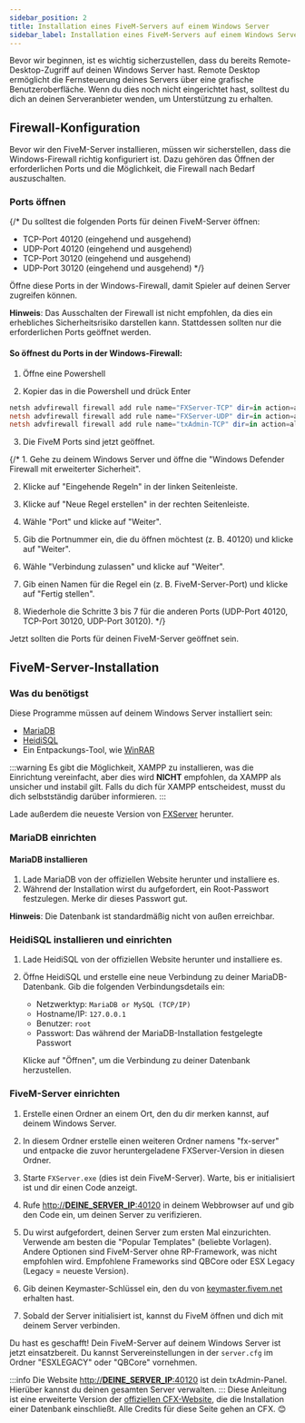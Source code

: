 ```yaml
---
sidebar_position: 2
title: Installation eines FiveM-Servers auf einem Windows Server
sidebar_label: Installation eines FiveM-Servers auf einem Windows Server
---
```


Bevor wir beginnen, ist es wichtig sicherzustellen, dass du bereits Remote-Desktop-Zugriff auf deinen Windows Server hast. Remote Desktop ermöglicht die Fernsteuerung deines Servers über eine grafische Benutzeroberfläche. Wenn du dies noch nicht eingerichtet hast, solltest du dich an deinen Serveranbieter wenden, um Unterstützung zu erhalten.

## Firewall-Konfiguration

Bevor wir den FiveM-Server installieren, müssen wir sicherstellen, dass die Windows-Firewall richtig konfiguriert ist. Dazu gehören das Öffnen der erforderlichen Ports und die Möglichkeit, die Firewall nach Bedarf auszuschalten.

### Ports öffnen

{/* Du solltest die folgenden Ports für deinen FiveM-Server öffnen:

- TCP-Port 40120 (eingehend und ausgehend)
- UDP-Port 40120 (eingehend und ausgehend)
- TCP-Port 30120 (eingehend und ausgehend)
- UDP-Port 30120 (eingehend und ausgehend) */}

Öffne diese Ports in der Windows-Firewall, damit Spieler auf deinen Server zugreifen können.

**Hinweis**: Das Ausschalten der Firewall ist nicht empfohlen, da dies ein erhebliches Sicherheitsrisiko darstellen kann. Stattdessen sollten nur die erforderlichen Ports geöffnet werden.

#### So öffnest du Ports in der Windows-Firewall:


1. Öffne eine Powershell

2. Kopier das in die Powershell und drück Enter

```powershell
netsh advfirewall firewall add rule name="FXServer-TCP" dir=in action=allow protocol=TCP localport=30120
netsh advfirewall firewall add rule name="FXServer-UDP" dir=in action=allow protocol=UDP localport=30120
netsh advfirewall firewall add rule name="txAdmin-TCP" dir=in action=allow protocol=TCP localport=40120
```

3. Die FiveM Ports sind jetzt geöffnet.

{/* 1. Gehe zu deinem Windows Server und öffne die "Windows Defender Firewall mit erweiterter Sicherheit".

2. Klicke auf "Eingehende Regeln" in der linken Seitenleiste.

3. Klicke auf "Neue Regel erstellen" in der rechten Seitenleiste.

4. Wähle "Port" und klicke auf "Weiter".

5. Gib die Portnummer ein, die du öffnen möchtest (z. B. 40120) und klicke auf "Weiter".

6. Wähle "Verbindung zulassen" und klicke auf "Weiter".

7. Gib einen Namen für die Regel ein (z. B. FiveM-Server-Port) und klicke auf "Fertig stellen".

8. Wiederhole die Schritte 3 bis 7 für die anderen Ports (UDP-Port 40120, TCP-Port 30120, UDP-Port 30120). */}

Jetzt sollten die Ports für deinen FiveM-Server geöffnet sein.

## FiveM-Server-Installation

### Was du benötigst

Diese Programme müssen auf deinem Windows Server installiert sein:

- [MariaDB](https://mariadb.com/downloads/community/)
- [HeidiSQL](https://www.heidisql.com/)
- Ein Entpackungs-Tool, wie [WinRAR](http://winrar.de)

:::warning 
Es gibt die Möglichkeit, XAMPP zu installieren, was die Einrichtung vereinfacht, aber dies wird **NICHT** empfohlen, da XAMPP als unsicher und instabil gilt. Falls du dich für XAMPP entscheidest, musst du dich selbstständig darüber informieren.
:::

Lade außerdem die neueste Version von [FXServer](https://runtime.fivem.net/artifacts/fivem/build_server_windows/master/) herunter.

### MariaDB einrichten

#### MariaDB installieren

1. Lade MariaDB von der offiziellen Website herunter und installiere es.
2. Während der Installation wirst du aufgefordert, ein Root-Passwort festzulegen. Merke dir dieses Passwort gut.

**Hinweis**: Die Datenbank ist standardmäßig nicht von außen erreichbar.

### HeidiSQL installieren und einrichten

1. Lade HeidiSQL von der offiziellen Website herunter und installiere es.
2. Öffne HeidiSQL und erstelle eine neue Verbindung zu deiner MariaDB-Datenbank. Gib die folgenden Verbindungsdetails ein:
   - Netzwerktyp: `MariaDB or MySQL (TCP/IP)`
   - Hostname/IP: `127.0.0.1`
   - Benutzer: `root`
   - Passwort: Das während der MariaDB-Installation festgelegte Passwort

   Klicke auf "Öffnen", um die Verbindung zu deiner Datenbank herzustellen.

### FiveM-Server einrichten

1. Erstelle einen Ordner an einem Ort, den du dir merken kannst, auf deinem Windows Server.

2. In diesem Ordner erstelle einen weiteren Ordner namens "fx-server" und entpacke die zuvor heruntergeladene FXServer-Version in diesen Ordner.

3. Starte `FXServer.exe` (dies ist dein FiveM-Server). Warte, bis er initialisiert ist und dir einen Code anzeigt.

4. Rufe [http://**DEINE_SERVER_IP**:40120](http://**DEINE_SERVER_IP**:40120) in deinem Webbrowser auf und gib den Code ein, um deinen Server zu verifizieren.

5. Du wirst aufgefordert, deinen Server zum ersten Mal einzurichten. Verwende am besten die "Popular Templates" (beliebte Vorlagen). Andere Optionen sind FiveM-Server ohne RP-Framework, was nicht empfohlen wird. Empfohlene Frameworks sind QBCore oder ESX Legacy (Legacy = neueste Version).

6. Gib deinen Keymaster-Schlüssel ein, den du von [keymaster.fivem.net](https://keymaster.fivem.net) erhalten hast.

7. Sobald der Server initialisiert ist, kannst du FiveM öffnen und dich mit deinem Server verbinden.

Du hast es geschafft! Dein FiveM-Server auf deinem Windows Server ist jetzt einsatzbereit. Du kannst Servereinstellungen in der `server.cfg` im Ordner "ESXLEGACY" oder "QBCore" vornehmen.

:::info 
Die Website [http://**DEINE_SERVER_IP**:40120](http://**DEINE_SERVER_IP**:40120) ist dein txAdmin-Panel. Hierüber kannst du deinen gesamten Server verwalten.
:::
Diese Anleitung ist eine erweiterte Version der [offiziellen CFX-Website](https://docs.fivem.net/docs/server-manual/setting-up-a-server/), die die Installation einer Datenbank einschließt. Alle Credits für diese Seite gehen an CFX. 😊